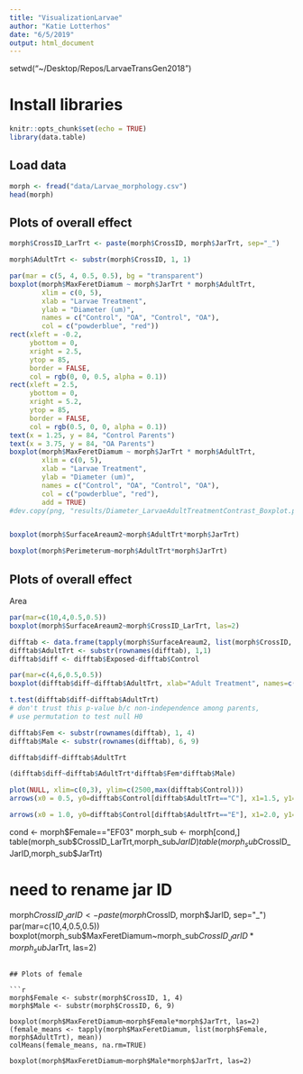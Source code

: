 ```yaml
---
title: "VisualizationLarvae"
author: "Katie Lotterhos"
date: "6/5/2019"
output: html_document
---
```


setwd("~/Desktop/Repos/LarvaeTransGen2018")

# Install libraries
```r
knitr::opts_chunk$set(echo = TRUE)
library(data.table)
```

## Load data

```r
morph <- fread("data/Larvae_morphology.csv")
head(morph)
```

## Plots of overall effect

```r
morph$CrossID_LarTrt <- paste(morph$CrossID, morph$JarTrt, sep="_")

morph$AdultTrt <- substr(morph$CrossID, 1, 1)

par(mar = c(5, 4, 0.5, 0.5), bg = "transparent")
boxplot(morph$MaxFeretDiamum ~ morph$JarTrt * morph$AdultTrt, 
        xlim = c(0, 5),
        xlab = "Larvae Treatment",
        ylab = "Diameter (um)",
        names = c("Control", "OA", "Control", "OA"), 
        col = c("powderblue", "red"))
rect(xleft = -0.2, 
     ybottom = 0, 
     xright = 2.5, 
     ytop = 85,
     border = FALSE,
     col = rgb(0, 0, 0.5, alpha = 0.1))
rect(xleft = 2.5, 
     ybottom = 0, 
     xright = 5.2, 
     ytop = 85,
     border = FALSE,
     col = rgb(0.5, 0, 0, alpha = 0.1))
text(x = 1.25, y = 84, "Control Parents")
text(x = 3.75, y = 84, "OA Parents")
boxplot(morph$MaxFeretDiamum ~ morph$JarTrt * morph$AdultTrt, 
        xlim = c(0, 5),
        xlab = "Larvae Treatment",
        ylab = "Diameter (um)",
        names = c("Control", "OA", "Control", "OA"), 
        col = c("powderblue", "red"),
        add = TRUE)
#dev.copy(png, "results/Diameter_LarvaeAdultTreatmentContrast_Boxplot.png")


boxplot(morph$SurfaceAreaum2~morph$AdultTrt*morph$JarTrt)

boxplot(morph$Perimeterum~morph$AdultTrt*morph$JarTrt)
```

## Plots of overall effect

Area
```r

par(mar=c(10,4,0.5,0.5))
boxplot(morph$SurfaceAreaum2~morph$CrossID_LarTrt, las=2)

difftab <- data.frame(tapply(morph$SurfaceAreaum2, list(morph$CrossID, morph$JarTrt), median))
difftab$AdultTrt <- substr(rownames(difftab), 1,1)
difftab$diff <- difftab$Exposed-difftab$Control

par(mar=c(4,6,0.5,0.5))
boxplot(difftab$diff~difftab$AdultTrt, xlab="Adult Treatment", names=c("Control", "OA"), ylab="Decrease in median shell area per family \n from control to OA conditions")

t.test(difftab$diff~difftab$AdultTrt)
# don't trust this p-value b/c non-independence among parents,
# use permutation to test null H0

difftab$Fem <- substr(rownames(difftab), 1, 4)
difftab$Male <- substr(rownames(difftab), 6, 9)

difftab$diff~difftab$AdultTrt

(difftab$diff~difftab$AdultTrt*difftab$Fem*difftab$Male)

plot(NULL, xlim=c(0,3), ylim=c(2500,max(difftab$Control)))
arrows(x0 = 0.5, y0=difftab$Control[difftab$AdultTrt=="C"], x1=1.5, y1=difftab$Exposed[difftab$AdultTrt=="C"], col="blue")

arrows(x0 = 1.0, y0=difftab$Control[difftab$AdultTrt=="E"], x1=2.0, y1=difftab$Exposed[difftab$AdultTrt=="E"], col="red")
```



cond <- morph$Female=="EF03"
morph_sub <- morph[cond,]
table(morph_sub$CrossID_LarTrt,morph_sub$JarID)
table(morph_sub$CrossID_JarID,morph_sub$JarTrt)


# need to rename jar ID
morph$CrossID_JarID <- paste(morph$CrossID, morph$JarID, sep="_")
par(mar=c(10,4,0.5,0.5))
boxplot(morph_sub$MaxFeretDiamum~morph_sub$CrossID_JarID*morph_sub$JarTrt, las=2)

```

## Plots of female

```r
morph$Female <- substr(morph$CrossID, 1, 4)
morph$Male <- substr(morph$CrossID, 6, 9)

boxplot(morph$MaxFeretDiamum~morph$Female*morph$JarTrt, las=2)
(female_means <- tapply(morph$MaxFeretDiamum, list(morph$Female, morph$AdultTrt), mean))
colMeans(female_means, na.rm=TRUE)

boxplot(morph$MaxFeretDiamum~morph$Male*morph$JarTrt, las=2)
```
